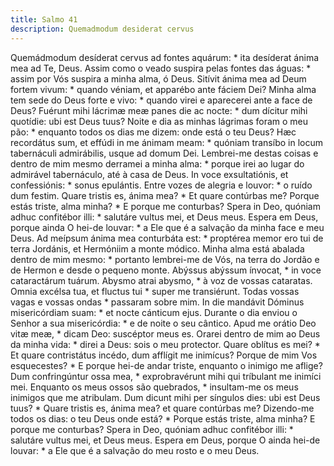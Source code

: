 ```yaml
---
title: Salmo 41
description: Quemadmodum desiderat cervus
---
```


<div class="side-by-side not-content">
  <span>
    Quemádmodum desíderat cervus ad fontes aquárum: * ita desíderat ánima mea ad
    Te, Deus.
  </span>
  <span>
    Assim como o veado suspira pelas fontes das águas: * assim por Vós suspira a
    minha alma, ó Deus.
  </span>
  <span>
    Sitívit ánima mea ad Deum fortem vivum: * quando véniam, et apparébo ante
    fáciem Dei?
  </span>
  <span>
    Minha alma tem sede do Deus forte e vivo: * quando virei e aparecerei ante a
    face de Deus?
  </span>
  <span>
    Fuérunt mihi lácrimæ meæ panes die ac nocte: * dum dícitur mihi quotídie:
    ubi est Deus tuus?
  </span>
  <span>
    Noite e dia as minhas lágrimas foram o meu pão: * enquanto todos os dias me
    dizem: onde está o teu Deus?
  </span>
  <span>
    Hæc recordátus sum, et effúdi in me ánimam meam: * quóniam transíbo in locum
    tabernáculi admirábilis, usque ad domum Dei.
  </span>
  <span>
    Lembrei-me destas coisas e dentro de mim mesmo derramei a minha alma: *
    porque irei ao lugar do admirável tabernáculo, até à casa de Deus.
  </span>
  <span>
    In voce exsultatiónis, et confessiónis: * sonus epulántis.
  </span>
  <span>
    Entre vozes de alegria e louvor: * o ruído dum festim.
  </span>
  <span>
    Quare tristis es, ánima mea? * Et quare contúrbas me?
  </span>
  <span>
    Porque estás triste, alma minha? * E porque me conturbas?
  </span>
  <span>
    Spera in Deo, quóniam adhuc confitébor illi: * salutáre vultus mei, et Deus
    meus.
  </span>
  <span>
    Espera em Deus, porque ainda O hei-de louvar: * a Ele que é a salvação da
    minha face e meu Deus.
  </span>
  <span>
    Ad meípsum ánima mea conturbáta est: * proptérea memor ero tui de terra
    Jordánis, et Hermóniim a monte módico.
  </span>
  <span>
    Minha alma está abalada dentro de mim mesmo: * portanto lembrei-me de Vós,
    na terra do Jordão e de Hermon e desde o pequeno monte.
  </span>
  <span>
    Abýssus abýssum ínvocat, * in voce cataractárum tuárum.
  </span>
  <span>
    Abysmo atrai abysmo, * à voz de vossas cataratas.
  </span>
  <span>
    Omnia excélsa tua, et fluctus tui * super me transiérunt.
  </span>
  <span>
    Todas vossas vagas e vossas ondas * passaram sobre mim.
  </span>
  <span>
    In die mandávit Dóminus misericórdiam suam: * et nocte cánticum ejus.
  </span>
  <span>
    Durante o dia enviou o Senhor a sua misericórdia: * e de noite o seu
    cântico.
  </span>
  <span>
    Apud me orátio Deo vitæ meæ, * dicam Deo: suscéptor meus es.
  </span>
  <span>
    Orarei dentro de mim ao Deus da minha vida: * direi a Deus: sois o meu
    protector.
  </span>
  <span>
    Quare oblítus es mei? * Et quare contristátus incédo, dum afflígit me
    inimícus?
  </span>
  <span>
    Porque de mim Vos esquecestes? * E porque hei-de andar triste, enquanto o
    inimigo me aflige?
  </span>
  <span>
    Dum confringúntur ossa mea, * exprobravérunt mihi qui tríbulant me inimíci
    mei.
  </span>
  <span>
    Enquanto os meus ossos são quebrados, * insultam-me os meus inimigos que me
    atribulam.
  </span>
  <span>
    Dum dicunt mihi per síngulos dies: ubi est Deus tuus? * Quare tristis es,
    ánima mea? et quare contúrbas me?
  </span>
  <span>
    Dizendo-me todos os dias: o teu Deus onde está? * Porque estás triste, alma
    minha? E porque me conturbas?
  </span>
  <span>
    Spera in Deo, quóniam adhuc confitébor illi: * salutáre vultus mei, et Deus
    meus.
  </span>
  <span>
    Espera em Deus, porque O ainda hei-de louvar: * a Ele que é a salvação do
    meu rosto e o meu Deus.
  </span>
</div>
